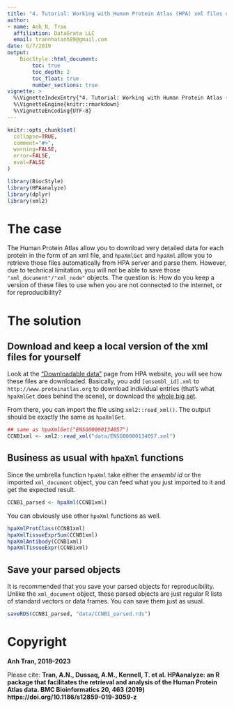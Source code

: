 ```yaml
---
title: "4. Tutorial: Working with Human Protein Atlas (HPA) xml files offline"
author:
- name: Anh N. Tran
  affiliation: DataGrata LLC
  email: trannhatanh89@gmail.com
date: 6/7/2019
output: 
    BiocStyle::html_document:
        toc: true
        toc_depth: 2
        toc_float: true
        number_sections: true
vignette: >
  %\VignetteIndexEntry{"4. Tutorial: Working with Human Protein Atlas (HPA) xml files offline"}
  %\VignetteEngine{knitr::rmarkdown}
  %\VignetteEncoding{UTF-8}
---
```


```r
knitr::opts_chunk$set(
  collapse=TRUE,
  comment="#>",
  warning=FALSE,
  error=FALSE,
  eval=FALSE
)
```

```r
library(BiocStyle)
library(HPAanalyze)
library(dplyr)
library(xml2)
```

# The case 

The Human Protein Atlas allow you to download very detailed data for each protein in the form of an xml file, and `hpaXmlGet` and `hpaXml` allow you to retrieve those files automatically from HPA server and parse them. However, due to technical limitation, you will not be able to save those `"xml_document"/"xml_node"` objects. The question is: How do you keep a version of these files to use when you are not connected to the internet, or for reproducibility?

# The solution

## Download and keep a local version of the xml files for yourself

Look at the ["Downloadable data"](https://www.proteinatlas.org/about/download) page from HPA website, you will see how these files are downloaded. Basically, you add `[ensembl_id].xml` to `http://www.proteinatlas.org` to download individual entries (that's what `hpaXmlGet` does behind the scene), or download the [whole big set](https://www.proteinatlas.org/download/proteinatlas.xml.gz).

From there, you can import the file using `xml2::read_xml()`. The output should be exactly the same as `hpaXmlGet`.

```r
## same as hpaXmlGet("ENSG00000134057")
CCNB1xml <- xml2::read_xml("data/ENSG00000134057.xml")
```

## Business as usual with `hpaXml` functions

Since the umbrella function `hpaXml` take either the *ensembl id* or the imported `xml_document` object, you can feed what you just imported to it and get the expected result.

```r
CCNB1_parsed <- hpaXml(CCNB1xml)
```

You can obviously use other `hpaXml` functions as well.

```r
hpaXmlProtClass(CCNB1xml)
hpaXmlTissueExprSum(CCNB1xml)
hpaXmlAntibody(CCNB1xml)
hpaXmlTissueExpr(CCNB1xml)
```

## Save your parsed objects

It is recommended that you save your parsed objects for reproducibility. Unlike the `xml_document` object, these parsed objects are just regular R lists of standard vectors or data frames. You can save them just as usual.

```r
saveRDS(CCNB1_parsed, "data/CCNB1_parsed.rds")
```

# Copyright

__Anh Tran, 2018-2023 __

Please cite: __Tran, A.N., Dussaq, A.M., Kennell, T. et al. HPAanalyze: an R package that facilitates the retrieval and analysis of the Human Protein Atlas data. BMC Bioinformatics 20, 463 (2019) https://doi.org/10.1186/s12859-019-3059-z __

